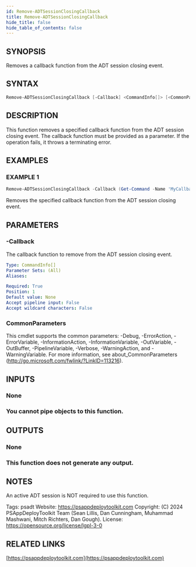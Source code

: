 ```yaml
---
id: Remove-ADTSessionClosingCallback
title: Remove-ADTSessionClosingCallback
hide_title: false
hide_table_of_contents: false
---
```


## SYNOPSIS

Removes a callback function from the ADT session closing event.

## SYNTAX

```powershell
Remove-ADTSessionClosingCallback [-Callback] <CommandInfo[]> [<CommonParameters>]
```

## DESCRIPTION

This function removes a specified callback function from the ADT session closing event.
The callback function must be provided as a parameter.
If the operation fails, it throws a terminating error.

## EXAMPLES

### EXAMPLE 1

```powershell
Remove-ADTSessionClosingCallback -Callback (Get-Command -Name 'MyCallbackFunction')
```

Removes the specified callback function from the ADT session closing event.

## PARAMETERS

### -Callback

The callback function to remove from the ADT session closing event.

```yaml
Type: CommandInfo[]
Parameter Sets: (All)
Aliases:

Required: True
Position: 1
Default value: None
Accept pipeline input: False
Accept wildcard characters: False
```

### CommonParameters

This cmdlet supports the common parameters: -Debug, -ErrorAction, -ErrorVariable, -InformationAction, -InformationVariable, -OutVariable, -OutBuffer, -PipelineVariable, -Verbose, -WarningAction, and -WarningVariable.
For more information, see about_CommonParameters (http://go.microsoft.com/fwlink/?LinkID=113216).

## INPUTS

### None

### You cannot pipe objects to this function.
## OUTPUTS

### None

### This function does not generate any output.
## NOTES
An active ADT session is NOT required to use this function.

Tags: psadt
Website: https://psappdeploytoolkit.com
Copyright: (C) 2024 PSAppDeployToolkit Team (Sean Lillis, Dan Cunningham, Muhammad Mashwani, Mitch Richters, Dan Gough).
License: https://opensource.org/license/lgpl-3-0

## RELATED LINKS

[https://psappdeploytoolkit.com](https://psappdeploytoolkit.com)
